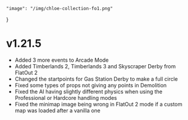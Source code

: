 	"image": "/img/chloe-collection-fo1.png"
}

# v1.21.5

- Added 3 more events to Arcade Mode
- Added Timberlands 2, Timberlands 3 and Skyscraper Derby from FlatOut 2
- Changed the startpoints for Gas Station Derby to make a full circle
- Fixed some types of props not giving any points in Demolition
- Fixed the AI having slightly different physics when using the Professional or Hardcore handling modes
- Fixed the minimap image being wrong in FlatOut 2 mode if a custom map was loaded after a vanilla one